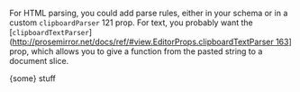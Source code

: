 For HTML parsing, you could add parse rules, either in your schema or in a custom `clipboardParser` 121 prop. For text, you probably want the \[`clipboardTextParser`\]([http://prosemirror.net/docs/ref/#view.EditorProps.clipboardTextParser 163](http://prosemirror.net/docs/ref/#view.EditorProps.clipboardTextParser)\] prop, which allows you to give a function from the pasted string to a document slice.

{some} stuff